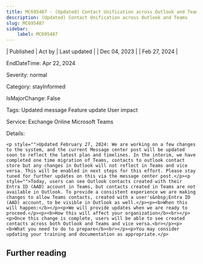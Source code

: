 ```yaml
---
title: MC695487 - (Updated) Contact Unification across Outlook and Teams
description: (Updated) Contact Unification across Outlook and Teams
slug: MC695487
sidebar:
    label: MC695487
---
```



| Published | Act by | Last updated |
| Dec 04, 2023 |  | Feb 27, 2024 |

EndDateTime: Apr 22, 2024

Severity: normal

Category: stayInformed

IsMajorChange: False

Tags: Updated message Feature update User impact

Service: Exchange Online Microsoft Teams

Details: 

```
<p style="">Updated February 27, 2024: We are working on a few changes to the system, and the current Message center post will be updated soon to reflect the latest plan and timelines. In the interim, we have completed one time migration of Teams, contacts to outlook contact store but any changes in Outlook will not reflect in Teams and vice versa. This will be enabled in next steps for this effort. Please stay tuned for further updates on this via the message center post.</p><p style="">Today, users can see Outlook contacts created with their Entra ID (AAD) account in Teams, but contacts created in Teams are not available in Outlook. To provide a consistent experience we are making changes to allow Teams contacts, created with a user's&nbsp;Entra ID (AAD) account, to be visible in Outlook as well.</p><p><b>When this will happen:</b></p><p>We will provide updates when we are ready to proceed.</p><p><b>How this will affect your organization</b><br></p><p>Once this change is complete, users will be able to see created contacts across both Outlook and Teams and vice versa.<br></p><p><b>What you need to do to prepare</b><br></p><p>You may consider updating your training and documentation as appropriate.</p>
```

## Further reading
